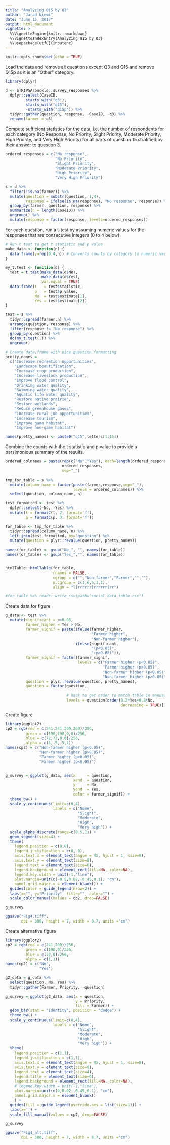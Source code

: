 ```yaml
---
title: "Analyzing Q15 by Q3"
author: "Jarad Niemi"
date: "June 15, 2017"
output: html_document
vignette: >
  %\VignetteEngine{knitr::rmarkdown}
  %\VignetteIndexEntry{Analyzing Q15 by Q3}
  %\usepackage[utf8]{inputenc}
---
```


```r
knitr::opts_chunk$set(echo = TRUE)
```

Load the data and remove all questions except Q3 and Q15 and remove Q15p as it
is an "Other" category. 

```r
library(dplyr)

d <- STRIPSArbuckle::survey_responses %>% 
  dplyr::select(CaseID,
         starts_with("q3"), 
         starts_with("q15"),
         -starts_with("q15p")) %>%
  tidyr::gather(question, response, -CaseID, -q3) %>%
  rename(farmer = q3)
```

Compute sufficient statistics for the data, i.e. the number of respondents for 
each category (No Response, No Priority, Slight Priority, Moderate Priority, 
High Priority, and Very High Priority) for all parts of question 15 stratified
by their answer to question 3. 

```r
ordered_responses = c("No response",
                      "No Priority",
                      "Slight Priority",
                      "Moderate Priority",
                      "High Priority",
                      "Very High Priority")

s = d %>%
  filter(!is.na(farmer)) %>%
  mutate(question = substr(question, 1,4),
         response = ifelse(is.na(response), "No response", response)) %>%
  group_by(farmer, question, response) %>%
  summarize(n = length(CaseID)) %>%
  ungroup() %>%
  mutate(response = factor(response, levels=ordered_responses))
```

For each question, run a t-test by assuming numeric values for the responses
that are consecutive integers (0 to 4 below). 

```r
# Run t test to get t statistic and p value
make_data <- function(n) {
  data.frame(y=rep(0:4,n)) # Converts counts by category to numeric vector
}

my_t.test <- function(d) {
  test = t.test(make_data(d$No),
                make_data(d$Yes),
                var.equal = TRUE)
  data.frame(t   = test$statistic,
             p   = test$p.value,
             No  = test$estimate[1],
             Yes = test$estimate[2])
}

test = s %>%
  tidyr::spread(farmer,n) %>%
  arrange(question, response) %>%
  filter(response != "No response") %>%
  group_by(question) %>%
  do(my_t.test(.)) %>%
  ungroup() 
```

```r
# Create data.frame with nice question formatting
pretty_names = 
  c("Increase recreation opportunities",
    "Landscape beautification",
    "Increase crop production",
    "Increase livestock production",
    "Improve flood control",
    "Drinking water quality",
    "Swimming water quality",
    "Aquatic life water quality",
    "Restore native prairie",
    "Restore wetlands",
    "Reduce greenhouse gases",
    "Increase rural job opportunities",
    "Increase tourism",
    "Improve game habitat",
    "Improve non-game habitat")

names(pretty_names) <- paste0("q15",letters[1:15])
```


Combine the counts with the t statistic and p value to provide a parsimonious 
summary of the results. 

```r
ordered_colnames = paste(rep(c("No","Yes"), each=length(ordered_responses)), 
                         ordered_responses,
                         sep="_")

tmp_for_table = s %>%
  mutate(column_name = factor(paste(farmer,response,sep="_"), 
                              levels = ordered_colnames)) %>%
  select(question, column_name, n) 

test_formatted <- test %>%
  dplyr::select(-No, -Yes) %>%
  mutate(t = formatC(t, 2, format='f'),
         p = formatC(p, 3, format='f'))

for_table <- tmp_for_table %>%
  tidyr::spread(column_name, n) %>%
  left_join(test_formatted, by="question") %>%
  mutate(question = plyr::revalue(question, pretty_names))

names(for_table) <- gsub("No_", "", names(for_table))
names(for_table) <- gsub("Yes_","", names(for_table))


htmlTable::htmlTable(for_table,
                     rnames = FALSE,
                     cgroup = c("","Non-farmer","Farmer","",""),
                     n.cgroup = c(1,6,6,1,1),
                     align = "l|rrrrrr|rrrrrr|rr")

#for_table %>% readr::write_csv(path="social_data_table.csv")
```

Create data for figure
```r
g_data <- test %>% 
  mutate(significant = p<0.05,
         farmer_higher = Yes > No,
         farmer_signif = paste(ifelse(farmer_higher,
                                      "Farmer higher", 
                                      "Non-farmer higher"),
                               ifelse(significant, 
                                      "(p<0.05)", 
                                      "(p>0.05)")),
         farmer_signif = factor(farmer_signif, 
                                levels = c("Farmer higher (p<0.05)",
                                           "Farmer higher (p>0.05)",
                                           "Non-farmer higher (p<0.05)",
                                           "Non-farmer higher (p>0.05)")),
         question = plyr::revalue(question, pretty_names),
         question = factor(question, 
                           
                           # hack to get order to match table in manuscript
                           levels = question[order(0.2*Yes+0.8*No, 
                                                   decreasing = TRUE)]))
```

Create figure

```r
library(ggplot2)
cp2 = rgb(red = c(241,241,200,200)/256, 
         green = c(190,190,0,0)/256,
         blue = c(72,72,0,0)/256,
         alpha = c(1,.5,.5,1))
names(cp2) = c("Non-farmer higher (p<0.05)",
               "Non-farmer higher (p>0.05)",
               "Farmer higher (p>0.05)",
               "Farmer higher (p<0.05)")


g_survey = ggplot(g_data, aes(x     = question, 
                              xend  = question, 
                              y     = No, 
                              yend  = Yes, 
                              color = farmer_signif)) + 
  theme_bw() +
  scale_y_continuous(limit=c(0,4), 
                     labels = c("None",
                                "Slight",
                                "Moderate",
                                "High",
                                "Very high")) +
  scale_alpha_discrete(range=c(0.5,1)) +
  geom_segment(size=4) + 
  theme(
    legend.position = c(0,0),
    legend.justification = c(0, 0), 
    axis.text.x = element_text(angle = 45, hjust = 1, size=8),
    axis.text.y = element_text(size=8),
    legend.text = element_text(size=6),
    legend.background = element_rect(fill=NA, color=NA),
    legend.key.width = unit(-1,"line"),
    plot.margin=unit(c(-0.5,0.02,-0.45,0.1), "cm"),
    panel.grid.major.x = element_blank()) + 
  guides(color = guide_legend(nrow=2)) +
  labs(x="", y="Priority", title="", color="") +
  scale_color_manual(values = cp2, drop=FALSE)

g_survey

ggsave("Fig4.tiff",
       dpi = 300, height = 7, width = 8.7, units ="cm")
```



Create alternative figure
```r

library(ggplot2)
cp2 = rgb(red = c(241,200)/256, 
         green = c(190,0)/256,
         blue = c(72,0)/256,
         alpha = c(1,1))
names(cp2) = c("No",
               "Yes")

g2_data = g_data %>%
  select(question, No, Yes) %>%
  tidyr::gather(Farmer, Priority, -question)

g_survey = ggplot(g2_data, aes(x = question,
                               y = Priority,
                               fill = Farmer)) +
  geom_bar(stat = "identity", position = "dodge") +
  theme_bw() +
  scale_y_continuous(limit=c(0,4),
                     labels = c("None",
                                "Slight",
                                "Moderate",
                                "High",
                                "Very high")) +
  theme(
    legend.position = c(1,1),
    legend.justification = c(1,1),
    axis.text.x = element_text(angle = 45, hjust = 1, size=8),
    axis.text.y = element_text(size=8),
    legend.text = element_text(size=4),
    legend.title = element_text(size=6),
    legend.background = element_rect(fill=NA, color=NA),
    # legend.key.width = unit(-1,"line"),
    plot.margin=unit(c(0,0.02,-0.45,0.1), "cm"),
    panel.grid.major.x = element_blank()
    ) +
  guides(fill = guide_legend(override.aes = list(size=1))) + 
  labs(x='') + 
  scale_fill_manual(values = cp2, drop=FALSE)

g_survey

ggsave("Fig4_alt.tiff",
       dpi = 300, height = 7, width = 8.7, units ="cm")
```

